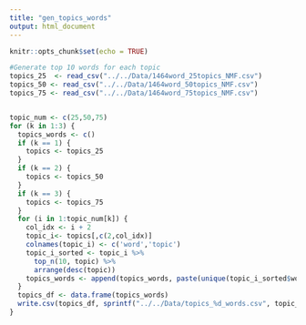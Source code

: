 ```yaml
---
title: "gen_topics_words"
output: html_document
---
```


```r
knitr::opts_chunk$set(echo = TRUE)
```


```r
#Generate top 10 words for each topic
topics_25  <- read_csv("../../Data/1464word_25topics_NMF.csv")
topics_50 <- read_csv("../../Data/1464word_50topics_NMF.csv")
topics_75 <- read_csv("../../Data/1464word_75topics_NMF.csv")


topic_num <- c(25,50,75)
for (k in 1:3) {
  topics_words <- c()
  if (k == 1) {
    topics <- topics_25
  } 
  if (k == 2) {
    topics <- topics_50
  }
  if (k == 3) {
    topics <- topics_75
  }
  for (i in 1:topic_num[k]) {
    col_idx <- i + 2
    topic_i<- topics[,c(2,col_idx)]
    colnames(topic_i) <- c('word','topic')
    topic_i_sorted <- topic_i %>% 
      top_n(10, topic) %>%
      arrange(desc(topic))
    topics_words <- append(topics_words, paste(unique(topic_i_sorted$word), collapse = ","))
  }
  topics_df <- data.frame(topics_words)
  write.csv(topics_df, sprintf("../../Data/topics_%d_words.csv", topic_num[k]))
}


```

